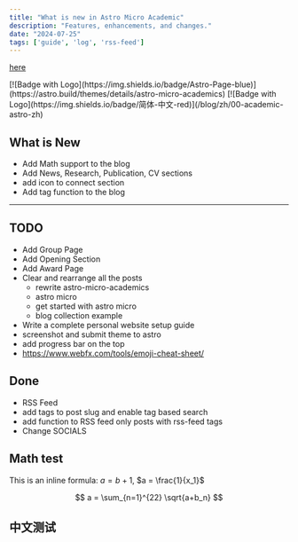 ```yaml
---
title: "What is new in Astro Micro Academic"
description: "Features, enhancements, and changes."
date: "2024-07-25"
tags: ['guide', 'log', 'rss-feed']
---
```


[here](/blog/zh/00-academic-astro-zh)

<div class="flex gap-2 justify-center">
<span>[![Badge with Logo](https://img.shields.io/badge/Astro-Page-blue)](https://astro.build/themes/details/astro-micro-academics) </span>
<span>[![Badge with Logo](https://img.shields.io/badge/简体-中文-red)](/blog/zh/00-academic-astro-zh)</span>
</div>

## What is New

- Add Math support to the blog
- Add News, Research, Publication, CV sections
- add icon to connect section
- Add tag function to the blog

---

## TODO

- Add Group Page
- Add Opening Section
- Add Award Page 
- Clear and rearrange all the posts 
    - rewrite astro-micro-academics
    - astro micro 
    - get started with astro micro 
    - blog collection example
- Write a complete personal website setup guide 
- screenshot and submit theme to astro  
- add progress bar on the top
- https://www.webfx.com/tools/emoji-cheat-sheet/

## Done 
- RSS Feed 
- add tags to post slug and enable tag based search
- add function to RSS feed only posts with rss-feed tags 
- Change SOCIALS

## Math test

This is an inline formula: $a = b+1$, $a = \frac{1}{x_1}$

$$
a = \sum_{n=1}^{22} \sqrt{a+b_n}
$$

## 中文测试
